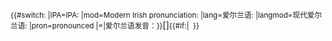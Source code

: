 <onlyinclude><small>{{#switch: {{{2}}}|IPA=IPA:&nbsp;|mod=Modern Irish pronunciation:&nbsp;|lang=爱尔兰语:&nbsp;|langmod=现代爱尔兰语:&nbsp;|pron=pronounced&nbsp;|=|爱尔兰语发音：}}</small><span title="IPA" class="IPA发音">[[IPA|[{{{1}}}]]]</span><small>{{#if:{{{3|}}}|&nbsp; {{nowrap|([[File:Speaker Icon.svg|13px|link=:Media:{{{3|}}}]] [[:Media:{{{3|}}}|listen]])}}}}</small></onlyinclude>